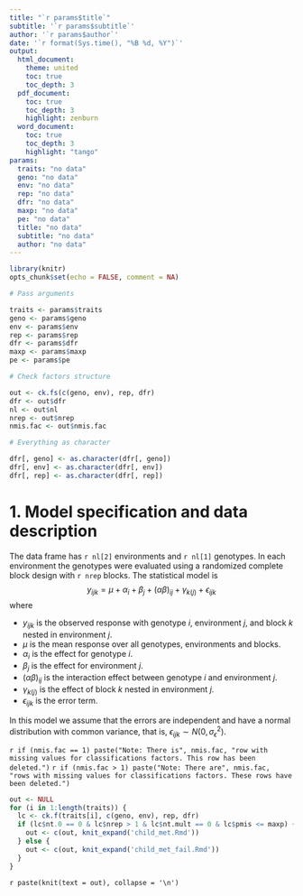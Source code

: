 ```yaml
---
title: "`r params$title`"
subtitle: '`r params$subtitle`'
author: '`r params$author`'
date: '`r format(Sys.time(), "%B %d, %Y")`'
output: 
  html_document:
    theme: united
    toc: true
    toc_depth: 3
  pdf_document:
    toc: true
    toc_depth: 3
    highlight: zenburn
  word_document:
    toc: true
    toc_depth: 3
    highlight: "tango"
params:
  traits: "no data"
  geno: "no data"
  env: "no data"
  rep: "no data"
  dfr: "no data"
  maxp: "no data"
  pe: "no data"
  title: "no data"
  subtitle: "no data"
  author: "no data"
---
```


```r
library(knitr)
opts_chunk$set(echo = FALSE, comment = NA)
```

```r
# Pass arguments

traits <- params$traits
geno <- params$geno
env <- params$env
rep <- params$rep
dfr <- params$dfr
maxp <- params$maxp
pe <- params$pe

# Check factors structure

out <- ck.fs(c(geno, env), rep, dfr)
dfr <- out$dfr
nl <- out$nl
nrep <- out$nrep
nmis.fac <- out$nmis.fac

# Everything as character

dfr[, geno] <- as.character(dfr[, geno])
dfr[, env] <- as.character(dfr[, env])
dfr[, rep] <- as.character(dfr[, rep])
```

# 1. Model specification and data description

The data frame has `r nl[2]` environments and `r nl[1]` genotypes. In each environment the genotypes were evaluated using a randomized complete block design with `r nrep` blocks. The statistical model is
$$
y_{ijk} = \mu + \alpha_i + \beta_j + (\alpha\beta)_{ij} + \gamma_{k(j)} + \epsilon_{ijk}
$$
where

* $y_{ijk}$ is the observed response with genotype $i$, environment $j$, and block $k$ nested in environment $j$.
* $\mu$ is the mean response over all genotypes, environments and blocks.
* $\alpha_i$ is the effect for genotype $i$.
* $\beta_j$ is the effect for environment $j$.
* $(\alpha\beta)_{ij}$ is the interaction effect between genotype $i$ and environment $j$.
* $\gamma_{k(j)}$ is the effect of block $k$ nested in environment $j$.
* $\epsilon_{ijk}$ is the error term.

In this model we assume that the errors are independent and have a normal distribution with common variance, that is, $\epsilon_{ijk} \sim N(0,\sigma_{\epsilon}^2)$.

`r if (nmis.fac == 1) paste("Note: There is", nmis.fac, "row with missing values for classifications factors. This row has been deleted.")`
`r if (nmis.fac > 1) paste("Note: There are", nmis.fac, "rows with missing values for classifications factors. These rows have been deleted.")`

```r
out <- NULL
for (i in 1:length(traits)) {
  lc <- ck.f(traits[i], c(geno, env), rep, dfr)
  if (lc$nt.0 == 0 & lc$nrep > 1 & lc$nt.mult == 0 & lc$pmis <= maxp) {
    out <- c(out, knit_expand('child_met.Rmd'))
  } else {
    out <- c(out, knit_expand('child_met_fail.Rmd'))
  }
}
```

`r paste(knit(text = out), collapse = '\n')`
